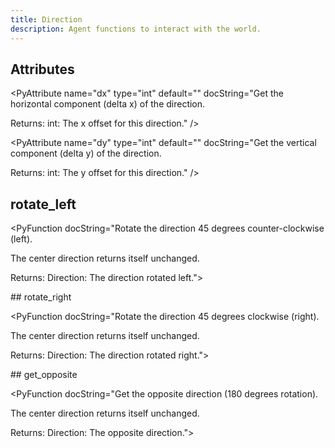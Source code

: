 ```yaml
---
title: Direction
description: Agent functions to interact with the world.
---
```



## Attributes

<PyAttribute name="NORTH" type="" default="(0, 1)" docString="" />

<PyAttribute name="NORTHEAST" type="" default="(1, 1)" docString="" />

<PyAttribute name="EAST" type="" default="(1, 0)" docString="" />

<PyAttribute name="SOUTHEAST" type="" default="(1, -1)" docString="" />

<PyAttribute name="SOUTH" type="" default="(0, -1)" docString="" />

<PyAttribute name="SOUTHWEST" type="" default="(-1, -1)" docString="" />

<PyAttribute name="WEST" type="" default="(-1, 0)" docString="" />

<PyAttribute name="NORTHWEST" type="" default="(-1, 1)" docString="" />

<PyAttribute name="CENTER" type="" default="(0, 0)" docString="" />

<PyAttribute name="dx" type="int" default="" docString="Get the horizontal component (delta x) of the direction.

Returns:
    int: The x offset for this direction." />

<PyAttribute name="dy" type="int" default="" docString="Get the vertical component (delta y) of the direction.

Returns:
    int: The y offset for this direction." />


## rotate_left

<PyFunction docString="Rotate the direction 45 degrees counter-clockwise (left).

The center direction returns itself unchanged.

Returns:
    Direction: The direction rotated left.">

<PyFunctionReturn type="Direction">

</PyFunctionReturn>
</PyFunction>
## rotate_right

<PyFunction docString="Rotate the direction 45 degrees clockwise (right).

The center direction returns itself unchanged.

Returns:
    Direction: The direction rotated right.">

<PyFunctionReturn type="Direction">

</PyFunctionReturn>
</PyFunction>
## get_opposite

<PyFunction docString="Get the opposite direction (180 degrees rotation).

The center direction returns itself unchanged.

Returns:
    Direction: The opposite direction.">

<PyFunctionReturn type="Direction">

</PyFunctionReturn>
</PyFunction>